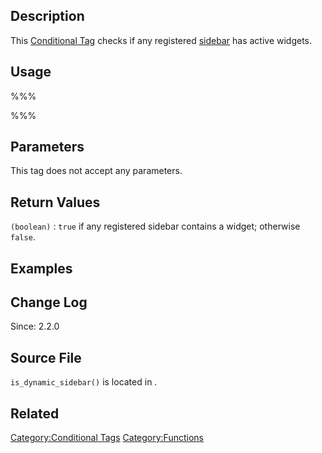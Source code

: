 == Description ==

This [[Conditional Tags|Conditional Tag]] checks if any registered [[Sidebars|sidebar]] has active widgets.

== Usage ==

%%% <?php is_dynamic_sidebar(); ?> %%%

== Parameters ==

This tag does not accept any parameters. 

==Return Values==

; <tt>(boolean)</tt> : <tt>true</tt> if any registered sidebar contains a widget; otherwise <tt>false</tt>.

== Examples ==



== Change Log ==

Since: 2.2.0

== Source File ==

<tt>is_dynamic_sidebar()</tt> is located in {{Trac|wp-includes/widgets.php}}.

== Related ==

{{Sidebar Tags}}

{{Conditional Tags}}

{{Tag Footer}}

[[Category:Conditional Tags]]
[[Category:Functions]]